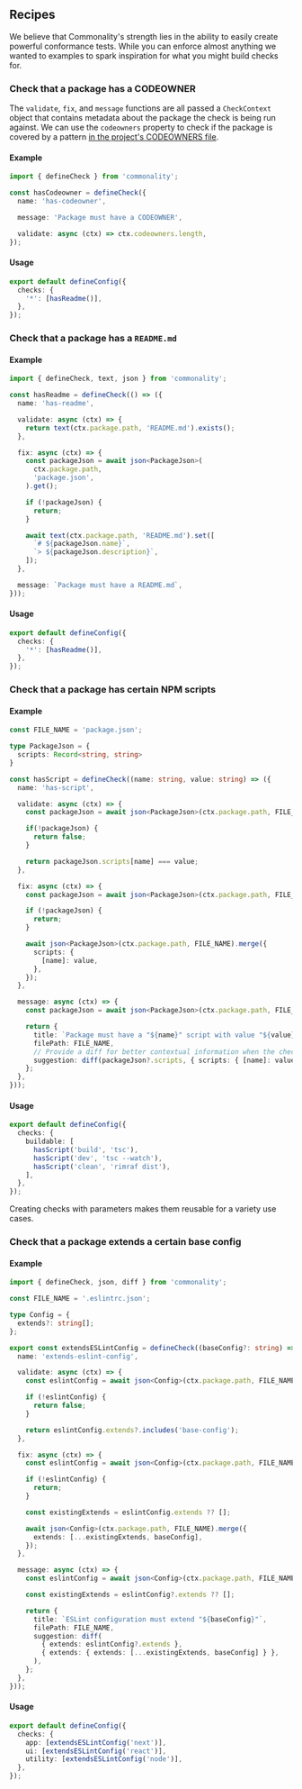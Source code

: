 
## Recipes

We believe that Commonality's strength lies in the ability to easily create powerful conformance tests.
While you can enforce almost anything we wanted to examples to spark inspiration for what you might build checks for.

### Check that a package has a CODEOWNER

The `validate`, `fix`, and `message` functions are all passed a `CheckContext` object that contains metadata about the package the check is being run against.
We can use the `codeowners` property to check if the package is covered by a pattern [in the project's CODEOWNERS file](/docs/project-metadata#codeowners).

#### Example

```ts
import { defineCheck } from 'commonality';

const hasCodeowner = defineCheck({
  name: 'has-codeowner',

  message: 'Package must have a CODEOWNER',

  validate: async (ctx) => ctx.codeowners.length,
});
```

#### Usage

```ts filename="commonality.config.ts"
export default defineConfig({
  checks: {
    '*': [hasReadme()],
  },
});
```

### Check that a package has a `README.md`

#### Example

```ts
import { defineCheck, text, json } from 'commonality';

const hasReadme = defineCheck(() => ({
  name: 'has-readme',

  validate: async (ctx) => {
    return text(ctx.package.path, 'README.md').exists();
  },

  fix: async (ctx) => {
    const packageJson = await json<PackageJson>(
      ctx.package.path,
      'package.json',
    ).get();

    if (!packageJson) {
      return;
    }

    await text(ctx.package.path, 'README.md').set([
      `# ${packageJson.name}`,
      `> ${packageJson.description}`,
    ]);
  },

  message: `Package must have a README.md`,
}));
```

#### Usage

```ts filename="commonality.config.ts"
export default defineConfig({
  checks: {
    '*': [hasReadme()],
  },
});
```

### Check that a package has certain NPM scripts

#### Example

```ts
const FILE_NAME = 'package.json';

type PackageJson = {
  scripts: Record<string, string>
}

const hasScript = defineCheck((name: string, value: string) => ({
  name: 'has-script',

  validate: async (ctx) => {
    const packageJson = await json<PackageJson>(ctx.package.path, FILE_NAME).get();

    if(!packageJson) {
      return false;
    }

    return packageJson.scripts[name] === value;
  },

  fix: async (ctx) => {
    const packageJson = await json<PackageJson>(ctx.package.path, FILE_NAME).get();

    if (!packageJson) {
      return;
    }

    await json<PackageJson>(ctx.package.path, FILE_NAME).merge({
      scripts: {
        [name]: value,
      },
    });
  },

  message: async (ctx) => {
    const packageJson = await json<PackageJson>(ctx.package.path, FILE_NAME).get();

    return {
      title: `Package must have a "${name}" script with value "${value}"`,
      filePath: FILE_NAME,
      // Provide a diff for better contextual information when the check fails
      suggestion: diff(packageJson?.scripts, { scripts: { [name]: value } }),
    };
  },
}));
```

#### Usage

```ts filename="commonality.config.ts"
export default defineConfig({
  checks: {
    buildable: [
      hasScript('build', 'tsc'),
      hasScript('dev', 'tsc --watch'),
      hasScript('clean', 'rimraf dist'),
    ],
  },
});
```

<Callout type="info" emoji="💡">
  Creating checks with parameters makes them reusable for a variety use cases.
</Callout>

### Check that a package extends a certain base config

#### Example

```ts filename="extends-eslint-config.ts"
import { defineCheck, json, diff } from 'commonality';

const FILE_NAME = '.eslintrc.json';

type Config = {
  extends?: string[];
};

export const extendsESLintConfig = defineCheck((baseConfig?: string) => ({
  name: 'extends-eslint-config',

  validate: async (ctx) => {
    const eslintConfig = await json<Config>(ctx.package.path, FILE_NAME).get();

    if (!eslintConfig) {
      return false;
    }

    return eslintConfig.extends?.includes('base-config');
  },

  fix: async (ctx) => {
    const eslintConfig = await json<Config>(ctx.package.path, FILE_NAME).get();

    if (!eslintConfig) {
      return;
    }

    const existingExtends = eslintConfig.extends ?? [];

    await json<Config>(ctx.package.path, FILE_NAME).merge({
      extends: [...existingExtends, baseConfig],
    });
  },

  message: async (ctx) => {
    const eslintConfig = await json<Config>(ctx.package.path, FILE_NAME).get();

    const existingExtends = eslintConfig?.extends ?? [];

    return {
      title: `ESLint configuration must extend "${baseConfig}"`,
      filePath: FILE_NAME,
      suggestion: diff(
        { extends: eslintConfig?.extends },
        { extends: { extends: [...existingExtends, baseConfig] } },
      ),
    };
  },
}));
```

#### Usage

```ts filename="commonality.config.ts"
export default defineConfig({
  checks: {
    app: [extendsESLintConfig('next')],
    ui: [extendsESLintConfig('react')],
    utility: [extendsESLintConfig('node')],
  },
});
```
